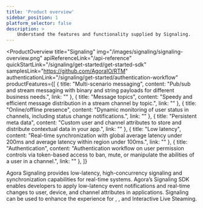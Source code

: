 ```yaml
---
title: 'Product overview'
sidebar_position: 1
platform_selector: false
description: >
    Understand the features and functionality supplied by Signaling.
---
```



<ProductOverview
  title="Signaling"
  img="/images/signaling/signaling-overview.png"
  apiReferenceLink="/api-reference"
  quickStartLink="/signaling/get-started/get-started-sdk"
  samplesLink="https://github.com/AgoraIO/RTM"
  authenticationLink="/signaling/get-started/authentication-workflow"
  productFeatures={[
    {
      title: "Multi-scenario messaging",
      content: "Pub/sub and stream messaging with binary and string payloads for different business needs.",
      link: ""
    },
    {
      title: "Message topics",
      content: "Speedy and efficient message distribution in a stream channel by topic.",
      link: ""
    },
    {
      title: "Online/offline presence",
      content: "Dynamic monitoring of user status in channels, including status change notifications.",
      link: ""
    },
    {
      title: "Persistent meta data",
      content: "Custom user and channel attributes to store and distribute contextual data in your app.",
      link: ""
    },
    {
      title: "Low latency",
      content: "Real-time synchronization with global average latency under 200ms and average latency within region under 100ms.",
      link: ""
    },
    {
      title: "Authentication",
      content: "Authentication workflow on user permission controls via token-based access to ban, mute, or manipulate the abilities of a user in a channel.",
      link: ""
    },
  ]}

>

Agora Signaling provides low-latency, high-concurrency signaling and synchronization capabilities for real-time systems. Agora’s Signaling SDK enables developers to apply low-latency event notifications and real-time changes to user, device, and channel attributes in applications. Signaling can be used to enhance the experience for <Vg k="AUDIO" />, <Vg k="VIDEO" />, and Interactive Live Steaming.



</ProductOverview>